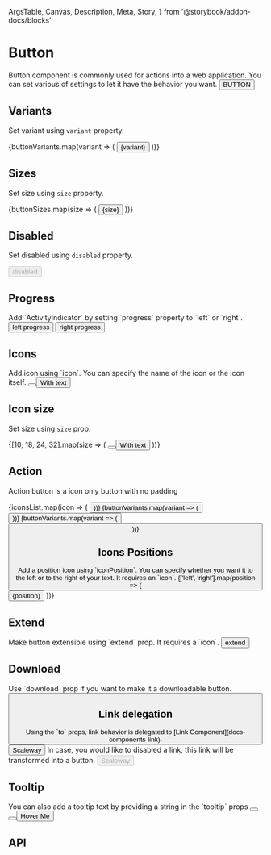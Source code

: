   ArgsTable,
  Canvas,
  Description,
  Meta,
  Story,
} from '@storybook/addon-docs/blocks'

<Meta title="Components/Button" component={Button} />

<style>{`
  .row {
    display: inline-flex;
    align-items: center;
    width: 100%;
    margin-bottom: 16px;
    height: 120px;
    padding: 20px 0;
  }

  .button {
    display: flex;
    align-items: center;
    flex-direction: column;
    flex: 1;
    margin-left: 8px;
    height: 100%;
    justify-content: space-between;
  }

  .legend {
    font-size: 12px;
  }
`}</style>

# Button

<Description>
  Button component is commonly used for actions into a web application. You can
  set various of settings to let it have the behavior you want.
</Description>

<Canvas>
  <Story name="Basic">
    <Button>BUTTON</Button>
  </Story>
</Canvas>

## Variants

<Description>Set variant using `variant` property.</Description>

<Canvas>
  <Story name="Variants">
    {buttonVariants.map(variant => (
      <Button key={variant} variant={variant} m={2}>
        {variant}
      </Button>
    ))}
  </Story>
</Canvas>

## Sizes

<Description>Set size using `size` property.</Description>

<Canvas>
  <Story name="Sizes">
    {buttonSizes.map(size => (
      <Button key={size} size={size} m={2}>
        {size}
      </Button>
    ))}
  </Story>
</Canvas>

## Disabled

<Description>Set disabled using `disabled` property.</Description>

<Canvas>
  <Story name="Disabled">
    <Button disabled m={2}>
      disabled
    </Button>
  </Story>
</Canvas>

## Progress

<Description>
  Add `ActivityIndicator` by setting `progress` property to `left` or `right`.
</Description>

<Canvas>
  <Story name="Progress">
    <Button progress="left" m={2}>
      left progress
    </Button>
    <Button progress="right" m={2}>
      right progress
    </Button>
  </Story>
</Canvas>

## Icons

<Description>
  Add icon using `icon`. You can specify the name of the icon or the icon
  itself.
</Description>

<Canvas>
  <Story name="Icons">
    <Button icon="lock" m={2} />
    <Button icon="lock" m={2}>
      With text
    </Button>
  </Story>
</Canvas>

## Icon size

<Description>Set size using `size` prop.</Description>

<Canvas>
  <Story name="Icon Size">
    {[10, 18, 24, 32].map(size => (
      <React.Fragment key={size}>
        <Button icon="lock" iconSize={size} mr={2} />
        <Button icon="lock" iconSize={size} mr={2}>
          With text
        </Button>
      </React.Fragment>
    ))}
  </Story>
</Canvas>

## Action

<Description>Action button is a icon only button with no padding</Description>

<Canvas>
  <Story name="Action">
    {iconsList.map(icon => (
      <Button action key={icon} icon={icon} mr={2} mb={2} />
    ))}
  </Story>
  <Story name="Action with variant">
    {buttonVariants.map(variant => (
      <Button action icon="lock" key={variant} variant={variant} mr={2} />
    ))}
  </Story>
  <Story name="Action rounded">
    {buttonVariants.map(variant => (
      <Button
        action="rounded"
        icon="lock"
        key={variant}
        variant={variant}
        mr={2}
      />
    ))}
  </Story>
</Canvas>

## Icons Positions

<Description>
  Add a position icon using `iconPosition`. You can specify whether you want it
  to the left or to the right of your text. It requires an `icon`.
</Description>

<Canvas>
  <Story name="Icons Position">
    {['left', 'right'].map(position => (
      <Button key={position} iconPosition={position} icon="lock" m={2}>
        {position}
      </Button>
    ))}
  </Story>
</Canvas>

## Extend

<Description>
  Make button extensible using `extend` prop. It requires a `icon`.
</Description>

<Canvas>
  <Story name="Extend">
    <Button extend icon="plus" m={2}>
      extend
    </Button>
  </Story>
</Canvas>

## Download

<Description>
  Use `download` prop if you want to make it a downloadable button.
</Description>

<Canvas>
  <Story name="Download">
    <Button download m={2} icon="download" />
  </Story>
</Canvas>

## Link delegation

<Description>
  Using the `to` props, link behavior is delegated to [Link
  Component](docs-components-link).
</Description>

<Canvas>
  <Story name="Link delegation">
    <Button to="https://scaleway.com" target="_blank">
      Scaleway
    </Button>
  </Story>
</Canvas>

<Description>
  In case, you would like to disabled a link, this link will be transformed into
  a button.
</Description>

<Canvas>
  <Story name="Link delegation with disabled">
    <Button to="https://scaleway.com" target="_blank" disabled>
      Scaleway
    </Button>
  </Story>
</Canvas>

## Tooltip

<Description>
  You can also add a tooltip text by providing a string in the `tooltip` props
</Description>

<Canvas>
  <Story name="Tooltip">
    <Button m={2} action icon="lock" variant="primary" tooltip="I am locked" />
    <Button m={2} icon="lock" variant="primary" tooltip="I am locked" />
    <Button m={2} icon="lock" variant="primary" tooltip="I am locked">
      Hover Me
    </Button>
  </Story>
</Canvas>

## API

<ArgsTable of={Button} />
